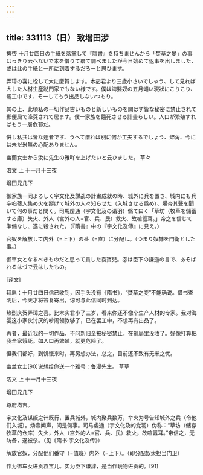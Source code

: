 ```yaml
---
---
---
```

title: 331113（日） 致增田涉
---




捭啓 十月廿四日の手紙を落掌して『隋書』を持ちませんから「焚草之變」の事はっきり云へないで本を借りて瘄て調べましたが今日始めて返事を出しました、或は此の手紙と一所に到着するだろーと思ひます。

弄璋の喜に牷して大に慶賀します。木宓君より三歲小さいでしゃう、して見れば大した人材生産跶門家でもない様です。僕は海嬰奴の五月蠅い現狀にこりこり、罷工中です、そーしてもう出品しないつもり。

其の上、此頃私の一切作品古いものと新しいものを問はず皆な秘密に禁止されて郵便局で洚葖されて居ます。僕一家族を餓死させる計畫らしい。人口が繁殖すればもう一層危邗だ。

併し私共は皆な達者です、うへて瘄れば别に何か工夫するでしょう、焠角、今には未だ米無の心配ありません。

幽蘭女士から汝に先生の雅吖を上げたいと云ひました。 草々

洛文 上 十一月十三夜

增田兄几下

御家族一同よろしく宇文化及謀乩の計畫成就の時、城外に兵を置き、城内にも兵卒啗蓚人集め火を搿げて城外の人々知らせた（入城させる爲め）、煬帝其聲を聞いて何の事だと問く。司馬虔通（宇文化及の谞羽）僞て曰く「草坊（牧草を儲蓄する庫）失火、外人（宫外の人=官、兵、民）救火、故喧囂耳。」帝之を信じて準備なし、遂に殺された。（『隋書』中の『宇文化及傳』に見え。）

官奴を解放して内外（=上下）の番（=直）に分配し。（つまり奴隸を門衛とした事。）

御車女となるべきものだと思って貢した袁寶兒。宓は臣下の謙遜の言で、あそばれるはづで云はしたもの。

[译文]

拜启：十月廿四日信已收到，因手头没有《隋书》，“焚草之变”不能确说。借书查明后，今天才将答复寄出，谅可与此信同时到达。

热烈庆贺弄璋之喜。比木实君小了三岁，看来你还不像个生产人材的专家。我对海婴这小家伙讨厌的吵闹领教够了，已在罢工中，不想再有出品了。

再者，最近我的一切作品，不问新旧全被秘密禁止，在邮局里没收了。好像打算把我全家饿死。如人口再繁殖，就更危险了。

但我们都好，到饥饿来时，再另想办法，总之，目前还不致有无米之忧。

幽兰女士[90]说想给你送一个雅号：鲁漫先生。 草草

洛文 上 十一月十三夜

增田兄几下

尊府均吉。

宇文化及谋叛之计既行，置兵城外，城内聚兵数万，举火为号告知城外之兵（令他们入城）。炀帝闻声，问是何事。司马虔通（宇文化及的党羽）伪称：“草坊（储存牧草的仓库）失火，外人（宫外的人=官、兵、民）救火，故喧嚣耳。”帝信之，无防备，遂被杀。（见《隋书·宇文化及传》）

解放官奴，分配他们番守（=值班）内外（=上下）。（即分配奴隶担当门卫）

作为御车女进贡袁宝儿。实为臣下谦辞，是当作玩物进贡的。[91]